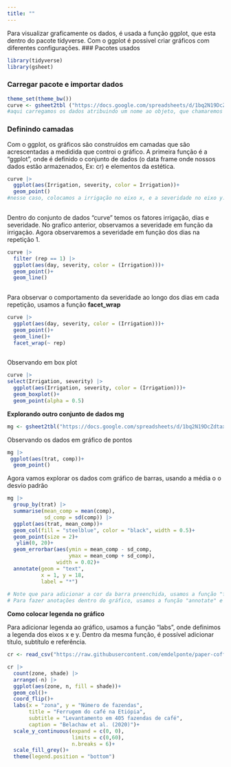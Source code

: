 ```yaml
---
title: ""
---
```


Para visualizar graficamente os dados, é usada a função ggplot, que esta dentro do pacote tidyverse. Com o ggplot é possivel criar gráficos com diferentes configurações.
### Pacotes usados
```r
library(tidyverse)
library(gsheet)
```

### Carregar pacote e importar dados

```r
theme_set(theme_bw())
curve <- gsheet2tbl ("https://docs.google.com/spreadsheets/d/1bq2N19DcZdtax2fQW9OHSGMR0X2__Z9T/edit#gid=1807247585")
#aqui carregamos os dados atribuindo um nome ao objeto, que chamaremos de "curve"
```

### Definindo camadas

Com o ggplot, os gráficos são construídos em camadas que são acrescentadas a medidida que controi o gráfico. A primeira função é a "ggplot", onde é definido o conjunto de dados (o data frame onde nossos dados estão armazenados, Ex: cr) e elementos da estética.

```r
curve |> 
  ggplot(aes(Irrigation, severity, color = Irrigation))+
  geom_point()
#nesse caso, colocamos a irrigação no eixo x, e a severidade no eixo y. 
  
```

Dentro do conjunto de dados "curve" temos os fatores irrigação, dias e severidade. No grafico anterior, observamos a severidade em função da irrigação. Agora observaremos a severidade em função dos dias na repetição 1.

```r
curve |> 
  filter (rep == 1) |>
  ggplot(aes(day, severity, color = (Irrigation)))+
  geom_point()+
  geom_line()
  
```

Para observar o comportamento da severidade ao longo dos dias em cada repetição, usamos a função **facet_wrap**

```r
curve |> 
  ggplot(aes(day, severity, color = (Irrigation)))+
  geom_point()+
  geom_line()+
  facet_wrap(~ rep)
  
```

Observando em box plot

```r
curve |> 
select(Irrigation, severity) |>
  ggplot(aes(Irrigation, severity, color = (Irrigation)))+
  geom_boxplot()+
  geom_point(alpha = 0.5)
```

**Explorando outro conjunto de dados mg**

```r
mg <- gsheet2tbl("https://docs.google.com/spreadsheets/d/1bq2N19DcZdtax2fQW9OHSGMR0X2__Z9T/edit#gid=983033137")
```

Observando os dados em gráfico de pontos

```r
mg |> 
 ggplot(aes(trat, comp))+
  geom_point()
```

Agora vamos explorar os dados com gráfico de barras, usando a média o o desvio padrão

```r
mg |> 
  group_by(trat) |> 
  summarise(mean_comp = mean(comp),
            sd_comp = sd(comp)) |> 
  ggplot(aes(trat, mean_comp))+
  geom_col(fill = "steelblue", color = "black", width = 0.5)+
  geom_point(size = 2)+
   ylim(0, 20)+
  geom_errorbar(aes(ymin = mean_comp - sd_comp,
                    ymax = mean_comp + sd_comp),
                width = 0.02)+
  annotate(geom = "text",
           x = 1, y = 18,
           label = "*")
  
# Note que para adicionar a cor da barra preenchida, usamos a função "fill" e para adicionar a cor do contorno, usamos a função "color" dentro do geom_col. Para adicionar a barra de erro, usamos a função ""geom_errobar"
# Para fazer anotações dentro do gráfico, usamos a função "annotate" e definimos a posição da anotação nos eixos x e y e 
```

**Como colocar legenda no gráfico**

Para adicionar legenda ao gráfico, usamos a função "labs", onde definimos a legenda dos eixos x e y. Dentro da mesma função, é possível adicionar título, subtítulo e referência.

```r
cr <- read_csv("https://raw.githubusercontent.com/emdelponte/paper-coffee-rust-Ethiopia/master/data/survey_clean.csv")
```

```r

cr |>
  count(zone, shade) |> 
  arrange(-n) |> 
  ggplot(aes(zone, n, fill = shade))+
  geom_col()+
  coord_flip()+
  labs(x = "zona", y = "Número de fazendas",
       title = "Ferrugem do café na Etiópia",
       subtitle = "Levantamento em 405 fazendas de café",
       caption = "Belachaw et al. (2020)")+
  scale_y_continuous(expand = c(0, 0),
                     limits = c(0,60),
                     n.breaks = 6)+
  scale_fill_grey()+
  theme(legend.position = "bottom")



  
```
